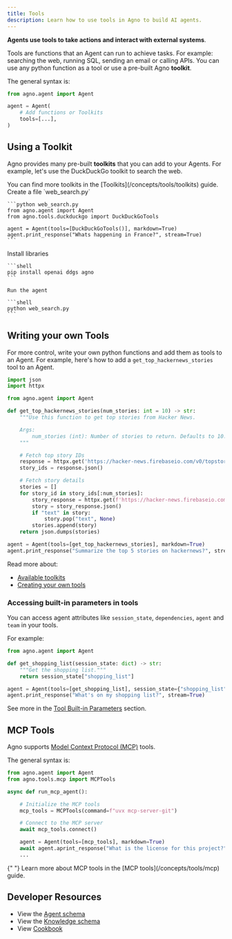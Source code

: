```yaml
---
title: Tools
description: Learn how to use tools in Agno to build AI agents.
---
```


**Agents use tools to take actions and interact with external systems**.

Tools are functions that an Agent can run to achieve tasks. For example: searching the web, running SQL, sending an email or calling APIs. You can use any python function as a tool or use a pre-built Agno **toolkit**.

The general syntax is:

```python
from agno.agent import Agent

agent = Agent(
    # Add functions or Toolkits
    tools=[...],
)
```

## Using a Toolkit

Agno provides many pre-built **toolkits** that you can add to your Agents. For example, let's use the DuckDuckGo toolkit to search the web.

<Tip>
  You can find more toolkits in the [Toolkits](/concepts/tools/toolkits) guide.
</Tip>

<Steps>
  <Step title="Create Web Search Agent">
    Create a file `web_search.py`

    ```python web_search.py
    from agno.agent import Agent
    from agno.tools.duckduckgo import DuckDuckGoTools

    agent = Agent(tools=[DuckDuckGoTools()], markdown=True)
    agent.print_response("Whats happening in France?", stream=True)
    ```

  </Step>
  <Step title="Run the agent">
    Install libraries

    ```shell
    pip install openai ddgs agno
    ```

    Run the agent

    ```shell
    python web_search.py
    ```

  </Step>
</Steps>

## Writing your own Tools

For more control, write your own python functions and add them as tools to an Agent. For example, here's how to add a `get_top_hackernews_stories` tool to an Agent.

```python hn_agent.py
import json
import httpx

from agno.agent import Agent

def get_top_hackernews_stories(num_stories: int = 10) -> str:
    """Use this function to get top stories from Hacker News.

    Args:
        num_stories (int): Number of stories to return. Defaults to 10.
    """

    # Fetch top story IDs
    response = httpx.get('https://hacker-news.firebaseio.com/v0/topstories.json')
    story_ids = response.json()

    # Fetch story details
    stories = []
    for story_id in story_ids[:num_stories]:
        story_response = httpx.get(f'https://hacker-news.firebaseio.com/v0/item/{story_id}.json')
        story = story_response.json()
        if "text" in story:
            story.pop("text", None)
        stories.append(story)
    return json.dumps(stories)

agent = Agent(tools=[get_top_hackernews_stories], markdown=True)
agent.print_response("Summarize the top 5 stories on hackernews?", stream=True)
```

Read more about:

- [Available toolkits](/concepts/tools/toolkits)
- [Creating your own tools](/concepts/tools/custom-tools)

### Accessing built-in parameters in tools
You can access agent attributes like `session_state`, `dependencies`, `agent` and `team` in your tools.

For example:

```python
from agno.agent import Agent

def get_shopping_list(session_state: dict) -> str:
    """Get the shopping list."""
    return session_state["shopping_list"]

agent = Agent(tools=[get_shopping_list], session_state={"shopping_list": ["milk", "bread", "eggs"]}, markdown=True)
agent.print_response("What's on my shopping list?", stream=True)
```

See more in the [Tool Built-in Parameters](/concepts/tools/introduction#tool-built-in-parameters) section.

## MCP Tools

Agno supports [Model Context Protocol (MCP)](/concepts/tools/mcp) tools.

The general syntax is:

```python
from agno.agent import Agent
from agno.tools.mcp import MCPTools

async def run_mcp_agent():

    # Initialize the MCP tools
    mcp_tools = MCPTools(command=f"uvx mcp-server-git")

    # Connect to the MCP server
    await mcp_tools.connect()

    agent = Agent(tools=[mcp_tools], markdown=True)
    await agent.aprint_response("What is the license for this project?", stream=True)
    ...
```

<Tip>
  {" "}
  Learn more about MCP tools in the [MCP tools](/concepts/tools/mcp) guide.
</Tip>

## Developer Resources

- View the [Agent schema](/reference/agents/agent)
- View the [Knowledge schema](/reference/knowledge/knowledge)
- View [Cookbook](https://github.com/agno-agi/agno/tree/main/cookbook/knowledge/)
